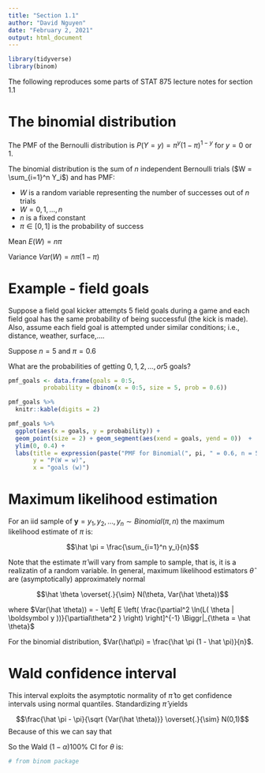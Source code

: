 ```yaml
---
title: "Section 1.1"
author: "David Nguyen"
date: "February 2, 2021"
output: html_document
---
```


```r
library(tidyverse)
library(binom)
```

The following reproduces some parts of STAT 875 lecture notes for section 1.1

# The binomial distribution

The PMF of the Bernoulli distribution is $P(Y=y) = \pi^y(1-\pi)^{1-y}$ for $y=0$ or $1$.

The binomial distribution is the sum of $n$ independent Bernoulli trials ($W = \sum_{i=1}^n Y_i$) and has PMF:

\begin{align}
P(W=w) & =\frac{n!}{w!(n-w)!}  \pi^w(1-\pi)^{1-w} \\
       & = {n \choose w}  \pi^w(1-\pi)^{1-w}
\end{align}

* $W$ is a random variable representing the number of successes out of $n$ trials
* $W = 0, 1, \ldots, n$
* $n$ is a fixed constant
* $\pi \in [0,1]$ is the probability of success 

Mean $E(W) = n\pi$ 

Variance $Var(W) = n\pi(1-\pi)$

# Example - field goals
Suppose a field goal kicker attempts 5 field goals during a game and each field goal has the same probability of being successful (the kick is made). Also, assume each field goal is attempted under similar conditions; i.e., distance, weather, surface,…. 

Suppose $n = 5$ and $\pi = 0.6$

What are the probabilities of getting $0, 1, 2, \ldots, or 5$ goals?

```r
pmf_goals <- data.frame(goals = 0:5,
          probability = dbinom(x = 0:5, size = 5, prob = 0.6))

pmf_goals %>%
  knitr::kable(digits = 2)

pmf_goals %>%
  ggplot(aes(x = goals, y = probability)) +
  geom_point(size = 2) + geom_segment(aes(xend = goals, yend = 0))  +  
  ylim(0, 0.4) +
  labs(title = expression(paste("PMF for Binomial(", pi, " = 0.6, n = 5)")), 
       y = "P(W = w)",
       x = "goals (w)")
```

# Maximum likelihood estimation

For an iid sample of $\boldsymbol y = y_1, y_2, \ldots, y_n \sim Binomial(\pi, n)$ the maximum likelihood estimate of $\pi$ is:

$$\hat \pi = \frac{\sum_{i=1}^n y_i}{n}$$

Note that the estimate $\hat \pi$ will vary from sample to sample, that is, it is a realizatin of a random variable. In general, maximum likelihood estimators $\hat \theta$ are (asymptotically) approximately normal

$$\hat \theta \overset{.}{\sim} N(\theta, Var(\hat \theta))$$

where $Var(\hat \theta)) = - \left[ E \left( \frac{\partial^2 \ln(L( \theta | \boldsymbol y ))}{\partial\theta^2 } \right) \right]^{-1} \Biggr|_{\theta = \hat \theta}$

For the binomial distribution, $Var(\hat\pi) = \frac{\hat \pi (1 - \hat \pi)}{n}$.

# Wald confidence interval

This interval exploits the asymptotic normality of $\hat \pi$ to get confidence intervals using normal quantiles. Standardizing $\hat \pi$ yields

$$\frac{\hat \pi - \pi}{\sqrt  {Var(\hat \theta)}} \overset{.}{\sim} N(0,1)$$
Because of this we can say that 

\begin{align}
P \left(Z_{\alpha/2} < \frac{\hat \pi - \pi}{\sqrt  {Var(\hat \theta)}} < Z_{1- \alpha /2} \right) \approx 1 - \alpha \\
P \left(\hat \theta -  Z_{1 - \alpha /2} Var(\hat \theta) < \theta < \hat \theta Z_{\alpha /2} Var(\hat \theta) \right) \approx 1 - \alpha
\end{align}

So the Wald $(1-\alpha)100\%$ CI for $\theta$ is:

\begin{align} 
\hat \theta \pm \text{(distributional value)(standard deviation of } \theta) \\
\hat \pi \pm Z_{1-\alpha/2}\sqrt{\frac{\hat\pi(1-\hat\pi)}{n}} \text{ for the binomial probability of success}
\end{align}

```r
# from binom package

```

